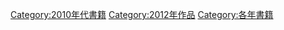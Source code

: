 {{Commonscat|2012 books}}

[[Category:2010年代書籍|Category:2010年代書籍]]
[[Category:2012年作品|Category:2012年作品]]
[[Category:各年書籍|Category:各年書籍]]